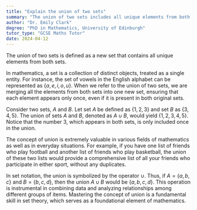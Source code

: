 ```yaml
---
title: "Explain the union of two sets"
summary: "The union of two sets includes all unique elements from both, combining their contents into a single set without duplicates."
author: "Dr. Emily Clark"
degree: "PhD in Mathematics, University of Edinburgh"
tutor_type: "GCSE Maths Tutor"
date: 2024-04-12
---
```


The union of two sets is defined as a new set that contains all unique elements from both sets.

In mathematics, a set is a collection of distinct objects, treated as a single entity. For instance, the set of vowels in the English alphabet can be represented as $\{a, e, i, o, u\}$. When we refer to the union of two sets, we are merging all the elements from both sets into one new set, ensuring that each element appears only once, even if it is present in both original sets.

Consider two sets, $A$ and $B$. Let set $A$ be defined as $\{1, 2, 3\}$ and set $B$ as $\{3, 4, 5\}$. The union of sets $A$ and $B$, denoted as $A \cup B$, would yield $\{1, 2, 3, 4, 5\}$. Notice that the number $3$, which appears in both sets, is only included once in the union.

The concept of union is extremely valuable in various fields of mathematics as well as in everyday situations. For example, if you have one list of friends who play football and another list of friends who play basketball, the union of these two lists would provide a comprehensive list of all your friends who participate in either sport, without any duplicates.

In set notation, the union is symbolized by the operator $\cup$. Thus, if $A = \{a, b, c\}$ and $B = \{b, c, d\}$, then the union $A \cup B$ would be $\{a, b, c, d\}$. This operation is instrumental in combining data and analyzing relationships among different groups of items. Mastering the concept of union is a fundamental skill in set theory, which serves as a foundational element of mathematics.
    